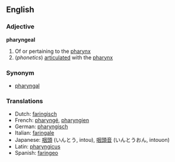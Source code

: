 ==English==
===Adjective===
'''pharyngeal'''

#Of or pertaining to the [[pharynx]]
#(''phonetics'') [[articulate]]d with the [[pharynx]]

===Synonym===
*[[pharyngal]]

===Translations===
*Dutch: [[faringisch]]
*French: [[pharyngé]], [[pharyngien]]
*German: [[pharyngisch]]
*Italian: [[faringale]]
*Japanese: [[咽頭]] (いんとう, intou), [[咽頭音]] (いんとうおん, intouon)
*Latin: [[pharyngicus]]
*Spanish: [[faringeo]]